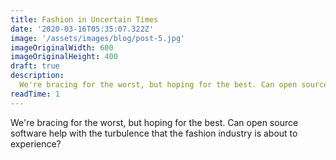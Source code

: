 ```yaml
---
title: Fashion in Uncertain Times
date: '2020-03-16T05:35:07.322Z'
image: '/assets/images/blog/post-5.jpg'
imageOriginalWidth: 600
imageOriginalHeight: 400
draft: true
description:
  We're bracing for the worst, but hoping for the best. Can open source software help with the turbulence that the fashion industry is about to experience?
readTime: 1
---
```


We're bracing for the worst, but hoping for the best. Can open source software help with the turbulence that the fashion industry is about to experience?
